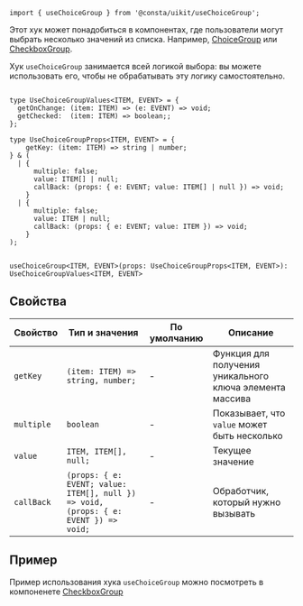 ```tsx
import { useChoiceGroup } from '@consta/uikit/useChoiceGroup';
```

Этот хук может понадобиться в компонентах, где пользователи могут выбрать несколько значений из списка.
Например, [ChoiceGroup](##LIBS.LIB.STAND/lib:uikit/stand:components-choicegroup-stable)
или [CheckboxGroup](##LIBS.LIB.STAND/lib:uikit/stand:components-checkboxgroup-stable).

Хук `useChoiceGroup` занимается всей логикой выбора: вы можете использовать его,
чтобы не обрабатывать эту логику самостоятельно.

```tsx

type UseChoiceGroupValues<ITEM, EVENT> = {
  getOnChange: (item: ITEM) => (e: EVENT) => void;
  getChecked:  (item: ITEM) => boolean;;
};

type UseChoiceGroupProps<ITEM, EVENT> = {
    getKey: (item: ITEM) => string | number;
} & (
  | {
      multiple: false;
      value: ITEM[] | null;
      callBack: (props: { e: EVENT; value: ITEM[] | null }) => void;
    }
  | {
      multiple: false;
      value: ITEM | null;
      callBack: (props: { e: EVENT; value: ITEM }) => void;
    }
);


useChoiceGroup<ITEM, EVENT>(props: UseChoiceGroupProps<ITEM, EVENT>): UseChoiceGroupValues<ITEM, EVENT>
```

## Свойства

| Свойство   | Тип и значения                                                                       | По умолчанию | Описание                                                 |
| ---------- | ------------------------------------------------------------------------------------ | ------------ | -------------------------------------------------------- |
| `getKey`   | `(item: ITEM) => string, number;`                                                    | -            | Функция для получения уникального ключа элемента массива |
| `multiple` | `boolean`                                                                            | -            | Показывает, что `value` может быть несколько             |
| `value`    | `ITEM, ITEM[], null;`                                                                | -            | Текущее значение                                         |
| `callBack` | `(props: { e: EVENT; value: ITEM[], null }) => void, (props: { e: EVENT }) => void;` | -            | Обработчик, который нужно вызывать                       |

## Пример

Пример использования хука `useChoiceGroup` можно посмотреть в компоненете [CheckboxGroup](https://github.com/consta-design-system/uikit/blob/master/src/components/CheckboxGroup/CheckboxGroup.tsx)
